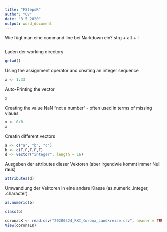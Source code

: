 ```yaml
---
title: "FStepsR"
author: "CV"
date: "3 5 2020"
output: word_document
---
```


Wie fügt man eine command line bei Markdown ein? 
strg + alt + I 

```r

```

Laden der working directory 
```r
getwd()
```


Using the assignment operator and creating an integer sequence
```r
x <- 1:33
```

Auto-Printing the vector 
```r
x
```

Creating the value NaN "not a number" - often used in terms of missing vlaues
```r
x <- 0/0
x
```

Creatin different vectors
```r
a <- c("a", "b", "c")
b <- c(T,F,T,F,F)
d <- vector("integer", length = 16)
```

Ausgeben der attributes dieser Vektoren (aber irgendwie kommt immer Null raus)
```r
attributes(d)
```

Umwandlung der Vektoren in eine andere Klasse (as.numeric .integer, .character)
```r
as.numeric(b)
```

```r
class(b)
```


```r
coronaLK <- read.csv("20200324_RKI_Corona_Landkreise.csv", header = TRUE, nrows = 413)
View(coronaLK)
```

